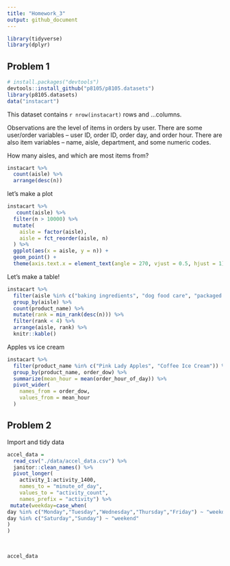```yaml
---
title: "Homework_3"
output: github_document
---
```

```r
library(tidyverse)
library(dplyr)
```


## Problem 1
```r
# install.packages("devtools")
devtools::install_github("p8105/p8105.datasets")
library(p8105.datasets)
data("instacart")  
```

This dataset contains `r nrow(instacart)` rows and ...columns.

Observations are the level of items in orders by user. There are some user/order variables -- user ID, order ID, order day, and order hour. There are also item variables -- name, aisle, department, and some numeric codes.

How many aisles, and which are most items from?

```r
instacart %>% 
  count(aisle) %>% 
  arrange(desc(n))

```

let's make a plot

```r
instacart %>% 
   count(aisle) %>% 
  filter(n > 10000) %>% 
  mutate(
    aisle = factor(aisle),
    aisle = fct_reorder(aisle, n)
  ) %>% 
  ggplot(aes(x = aisle, y = n)) +
  geom_point() +
  theme(axis.text.x = element_text(angle = 270, vjust = 0.5, hjust = 1))
```


Let's make a table!

```r
instacart %>% 
  filter(aisle %in% c("baking ingredients", "dog food care", "packaged vegetables fruits")) %>% 
  group_by(aisle) %>% 
  count(product_name) %>% 
  mutate(rank = min_rank(desc(n))) %>% 
  filter(rank < 4) %>% 
  arrange(aisle, rank) %>% 
  knitr::kable()
```


Apples vs ice cream

```r
instacart %>% 
  filter(product_name %in% c("Pink Lady Apples", "Coffee Ice Cream")) %>% 
  group_by(product_name, order_dow) %>% 
  summarize(mean_hour = mean(order_hour_of_day)) %>% 
  pivot_wider(
    names_from = order_dow,
    values_from = mean_hour
  )
```



## Problem 2

Import and tidy data
```r
accel_data = 
  read_csv("./data/accel_data.csv") %>% 
  janitor::clean_names() %>% 
  pivot_longer(
    activity_1:activity_1400,
    names_to = "minute_of_day",
    values_to = "activity_count",
    names_prefix = "activity") %>% 
 mutate(weekday=case_when(
day %in% c("Monday","Tuesday","Wednesday","Thursday","Friday") ~ "weekday",
day %in% c("Saturday","Sunday") ~ "weekend"
)
)
    

    
accel_data
```


